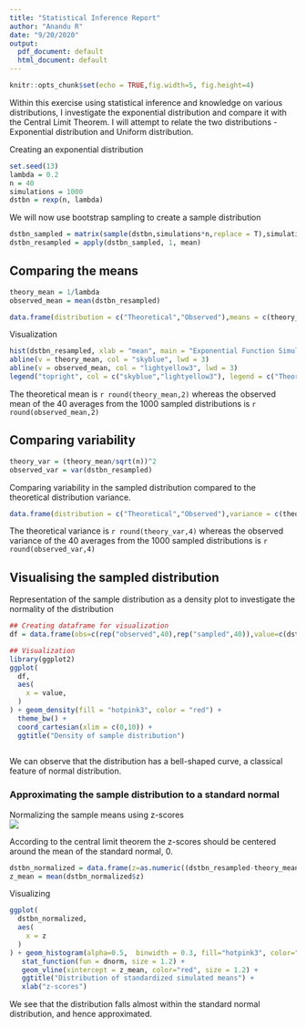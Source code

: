 ```yaml
---
title: "Statistical Inference Report"
author: "Anandu R"
date: "9/20/2020"
output:
  pdf_document: default
  html_document: default
---
```


```r
knitr::opts_chunk$set(echo = TRUE,fig.width=5, fig.height=4)
```

Within this exercise using statistical inference and knowledge on various 
distributions, I investigate the exponential distribution and compare it with 
the Central Limit Theorem. I will attempt to relate the two distributions -
Exponential distribution and Uniform distribution.

Creating an exponential distribution
```r
set.seed(13)
lambda = 0.2
n = 40 
simulations = 1000
dstbn = rexp(n, lambda)
```

We will now use bootstrap sampling to create a sample distribution
```r
dstbn_sampled = matrix(sample(dstbn,simulations*n,replace = T),simulations,n)
dstbn_resampled = apply(dstbn_sampled, 1, mean)
```

## Comparing the means
```r
theory_mean = 1/lambda
observed_mean = mean(dstbn_resampled)
``` 
```r
data.frame(distribution = c("Theoretical","Observed"),means = c(theory_mean,observed_mean))
```  

Visualization
```r
hist(dstbn_resampled, xlab = "mean", main = "Exponential Function Simulations", col = "hotpink3")
abline(v = theory_mean, col = "skyblue", lwd = 3)
abline(v = observed_mean, col = "lightyellow3", lwd = 3)
legend("topright", col = c("skyblue","lightyellow3"), legend = c("Theoretic mean", "Observed mean"), pch = 19)
```


The theoretical mean is `r round(theory_mean,2)` whereas the observed mean of the 40 averages from
the 1000 sampled distributions is `r round(observed_mean,2)`

## Comparing variability 
```r
theory_var = (theory_mean/sqrt(n))^2
observed_var = var(dstbn_resampled)
``` 
Comparing variability in the sampled distribution compared to the theoretical
distribution variance.
```r
data.frame(distribution = c("Theoretical","Observed"),variance = c(theory_var,observed_var))
```  
The theoretical variance is `r round(theory_var,4)` whereas the observed variance of the 40 averages from
the 1000 sampled distributions is `r round(observed_var,4)`

## Visualising the sampled distribution
Representation of the sample distribution as a density plot to investigate the
normality of the distribution
```r
## Creating dataframe for visualization
df = data.frame(obs=c(rep("observed",40),rep("sampled",40)),value=c(dstbn,dstbn_resampled))

## Visualization
library(ggplot2)
ggplot(
  df,
  aes(
    x = value,
  )
) + geom_density(fill = "hotpink3", color = "red") +
  theme_bw() +
  coord_cartesian(xlim = c(0,10)) + 
  ggtitle("Density of sample distribution")
  
```   

We can observe that the distribution has a bell-shaped curve, a classical 
feature of normal distribution.

### Approximating the sample distribution to a standard normal
Normalizing the sample means using z-scores  
<img src="https://render.githubusercontent.com/render/math?math=$\mathrm{z} = \frac{x-1/\lambda}{\frac{1/\lambda}{\sqrt{n}}}$">  

According to the central limit theorem the z-scores should be centered around the 
mean of the standard normal, 0.

```r
dstbn_normalized = data.frame(z=as.numeric((dstbn_resampled-theory_mean)/sqrt(theory_var)))
z_mean = mean(dstbn_normalized$z)
```  

Visualizing
```r
ggplot(
  dstbn_normalized,
  aes(
    x = z
  )
) + geom_histogram(alpha=0.5,  binwidth = 0.3, fill="hotpink3", color="black", aes(y = ..density..)) +
   stat_function(fun = dnorm, size = 1.2) +
   geom_vline(xintercept = z_mean, color="red", size = 1.2) +
   ggtitle("Distribution of standardized simulated means") +
   xlab("z-scores")
```  
We see that the distribution falls almost within the standard normal 
distribution, and hence approximated.


